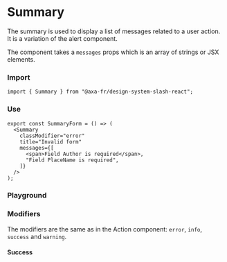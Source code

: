 
<Meta of={SummaryStories} />

# Summary

The summary is used to display a list of messages related to a user action. It
is a variation of the alert component.

The component takes a `messages` props which is an array of strings or JSX
elements.

### Import

```tsx
import { Summary } from "@axa-fr/design-system-slash-react";
```

### Use

```tsx
export const SummaryForm = () => (
  <Summary
    classModifier="error"
    title="Invalid form"
    messages={[
      <span>Field Author is required</span>,
      "Field PlaceName is required",
    ]}
  />
);
```

### Playground

<Canvas of={SummaryStories.Template} />
<Controls of={SummaryStories.Template} />

### Modifiers

The modifiers are the same as in the Action component: `error`, `info`,
`success` and `warning`.

#### Success

<Canvas of={SummaryStories.Success} />
